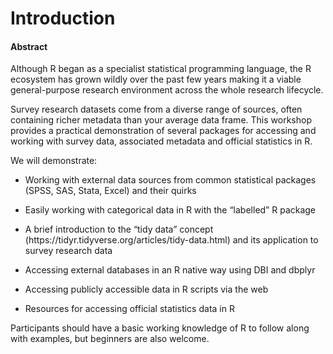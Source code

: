 
# Introduction

#### Abstract {-}

Although R began as a specialist statistical programming language, the R ecosystem has grown wildly over the past few years making it a viable general-purpose research environment across the whole research lifecycle.

Survey research datasets come from a diverse range of sources, often containing richer metadata than your average data frame. This workshop provides a practical demonstration of several packages for accessing and working with survey data, associated metadata and official statistics in R.

We will demonstrate:

* Working with external data sources from common statistical packages (SPSS, SAS, Stata, Excel) and their quirks

* Easily working with categorical data in R with the “labelled” R package

* A brief introduction to the “tidy data” concept (https://tidyr.tidyverse.org/articles/tidy-data.html) and its application to survey research data

* Accessing external databases in an R native way using DBI and dbplyr

* Accessing publicly accessible data in R scripts via the web

* Resources for accessing official statistics data in R

Participants should have a basic working knowledge of R to follow along with examples, but beginners are also welcome.
